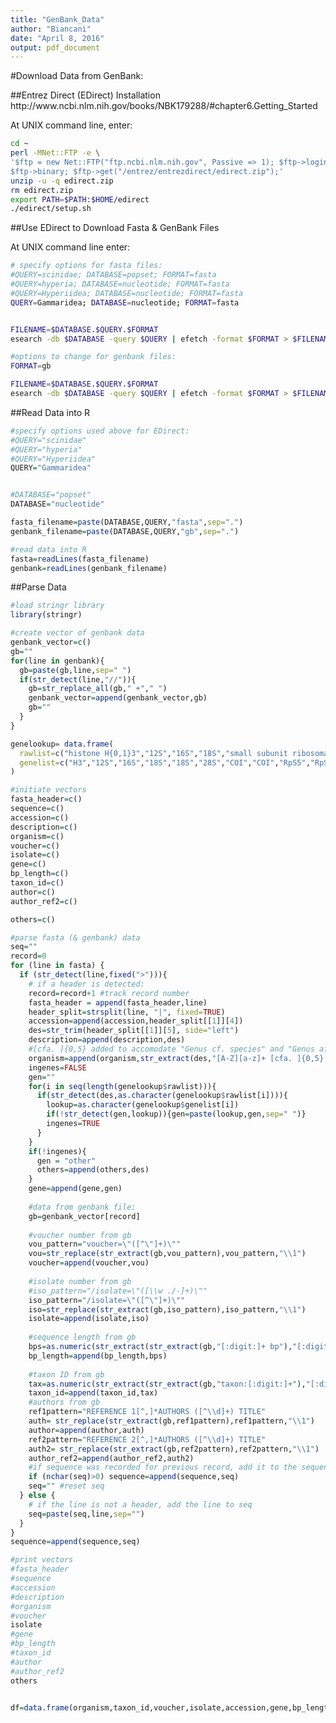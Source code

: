 ```yaml
---
title: "GenBank_Data"
author: "Biancani"
date: "April 8, 2016"
output: pdf_document
---
```

#Download Data from GenBank:

##Entrez Direct (EDirect) Installation
http://www.ncbi.nlm.nih.gov/books/NBK179288/#chapter6.Getting_Started

At UNIX command line, enter:
```bash
cd ~
perl -MNet::FTP -e \
'$ftp = new Net::FTP("ftp.ncbi.nlm.nih.gov", Passive => 1); $ftp->login;
$ftp->binary; $ftp->get("/entrez/entrezdirect/edirect.zip");'
unzip -u -q edirect.zip
rm edirect.zip
export PATH=$PATH:$HOME/edirect
./edirect/setup.sh
```

##Use EDirect to Download Fasta & GenBank Files

At UNIX command line enter:
```bash
# specify options for fasta files:
#QUERY=scinidae; DATABASE=popset; FORMAT=fasta
#QUERY=hyperia; DATABASE=nucleotide; FORMAT=fasta
#QUERY=Hyperiidea; DATABASE=nucleotide; FORMAT=fasta
QUERY=Gammaridea; DATABASE=nucleotide; FORMAT=fasta


FILENAME=$DATABASE.$QUERY.$FORMAT
esearch -db $DATABASE -query $QUERY | efetch -format $FORMAT > $FILENAME

#options to change for genbank files:
FORMAT=gb

FILENAME=$DATABASE.$QUERY.$FORMAT
esearch -db $DATABASE -query $QUERY | efetch -format $FORMAT > $FILENAME
```

##Read Data into R

```r
#specify options used above for EDirect:
#QUERY="scinidae"
#QUERY="hyperia"
#QUERY="Hyperiidea"
QUERY="Gammaridea"


#DATABASE="popset"
DATABASE="nucleotide"

fasta_filename=paste(DATABASE,QUERY,"fasta",sep=".")
genbank_filename=paste(DATABASE,QUERY,"gb",sep=".")

#read data into R
fasta=readLines(fasta_filename)
genbank=readLines(genbank_filename)
```

##Parse Data

```r
#load stringr library
library(stringr)

#create vector of genbank data
genbank_vector=c()
gb=""
for(line in genbank){
  gb=paste(gb,line,sep=" ")
  if(str_detect(line,"//")){
    gb=str_replace_all(gb," +"," ")
    genbank_vector=append(genbank_vector,gb)
    gb=""
  }
}

genelookup= data.frame(
  rawlist=c("histone H{0,1}3","12S","16S","18S","small subunit ribosomal","28S","cytochrome [c ]{0,2}oxidase [subunit ]{0,8}[I1] ","[cC][Oo][Xx]{0,1}[1Ii][ )]","RpS5","RpS2","ArgKin","EF1-{0,1}a","GAPDH","IDH","MDH","CAD","wingless","Unknown sequence","COX2","COX3","ATP6","cytochrome b","HSP70","mitochondrion, complete genome","internal transcribed spacer 2"),
  genelist=c("H3","12S","16S","18S","18S","28S","COI","COI","RpS5","RpS2","ArgKin","EF1a","GAPDH","IDH","MDH","CAD","Wgl","Unknown","COX2","COX3","ATP6","CytB","HSP70","complete mito genome","ITS2")
)

#initiate vectors
fasta_header=c()
sequence=c()
accession=c()
description=c()
organism=c()
voucher=c()
isolate=c()
gene=c()
bp_length=c()
taxon_id=c()
author=c()
author_ref2=c()

others=c()

#parse fasta (& genbank) data
seq=""
record=0
for (line in fasta) {
  if (str_detect(line,fixed(">"))){
    # if a header is detected:
    record=record+1 #track record number
    fasta_header = append(fasta_header,line)
    header_split=strsplit(line, "|", fixed=TRUE)
    accession=append(accession,header_split[[1]][4])
    des=str_trim(header_split[[1]][5], side="left")
    description=append(description,des)
    #[cfa. ]{0,5} added to accomodate "Genus cf. species" and "Genus aff. species"
    organism=append(organism,str_extract(des,"[A-Z][a-z]+ [cfa. ]{0,5}[a-z.]+"))
    ingenes=FALSE
    gen=""
    for(i in seq(length(genelookup$rawlist))){
      if(str_detect(des,as.character(genelookup$rawlist[i]))){
        lookup=as.character(genelookup$genelist[i])
        if(!str_detect(gen,lookup)){gen=paste(lookup,gen,sep=" ")}
        ingenes=TRUE
      }
    }
    if(!ingenes){
      gen = "other"
      others=append(others,des)
    }
    gene=append(gene,gen)
    
    #data from genbank file:
    gb=genbank_vector[record]
    
    #voucher number from gb
    vou_pattern="voucher=\"([^\"]+)\""
    vou=str_replace(str_extract(gb,vou_pattern),vou_pattern,"\\1")
    voucher=append(voucher,vou)
    
    #isolate number from gb
    #iso_pattern="/isolate=\"([\\w ./-]+)\""
    iso_pattern="/isolate=\"([^\"]+)\""
    iso=str_replace(str_extract(gb,iso_pattern),iso_pattern,"\\1")
    isolate=append(isolate,iso)
    
    #sequence length from gb
    bps=as.numeric(str_extract(str_extract(gb,"[:digit:]+ bp"),"[:digit:]+"))
    bp_length=append(bp_length,bps)
    
    #taxon ID from gb
    tax=as.numeric(str_extract(str_extract(gb,"taxon:[:digit:]+"),"[:digit:]+"))
    taxon_id=append(taxon_id,tax)
    #authors from gb
    ref1pattern="REFERENCE 1[^,]*AUTHORS ([^\\d]+) TITLE"
    auth= str_replace(str_extract(gb,ref1pattern),ref1pattern,"\\1")
    author=append(author,auth)
    ref2pattern="REFERENCE 2[^,]*AUTHORS ([^\\d]+) TITLE"
    auth2= str_replace(str_extract(gb,ref2pattern),ref2pattern,"\\1")
    author_ref2=append(author_ref2,auth2)
    #if sequence was recorded for previous record, add it to the sequence vector
    if (nchar(seq)>0) sequence=append(sequence,seq)
    seq="" #reset seq
  } else {
    # if the line is not a header, add the line to seq
    seq=paste(seq,line,sep="")
  }
}
sequence=append(sequence,seq)

#print vectors
#fasta_header
#sequence
#accession
#description
#organism
#voucher
isolate
#gene
#bp_length
#taxon_id
#author
#author_ref2
others


df=data.frame(organism,taxon_id,voucher,isolate,accession,gene,bp_length,author,author_ref2,description,fasta_header,sequence)

```
